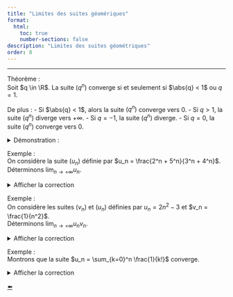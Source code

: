 ```yaml
---
title: "Limites des suites géomériques"
format:
  html:
    toc: true
    number-sections: false
description: "Limites des suites géométriques"
order: 8
---
```





------

\subsubsection{Limite des suites géométriques}

::: {.bloc .thm}
<span class="bloc-titre">Théorème : </span><br>
Soit $q \in \R$. La suite $(q^n)$ converge si et seulement si $\abs{q} < 1$ ou $q = 1$.

De plus :
- Si $\abs{q} < 1$, alors la suite $(q^n)$ converge vers $0$.
- Si $q > 1$, la suite $(q^n)$ diverge vers $+\infty$.
- Si $q = -1$, la suite $(q^n)$ diverge.
- Si $q = 0$, la suite $(q^n)$ converge vers $0$.
:::

<details class="bloc demo"><summary>Démonstration : </summary>

- Si $q > 1$, il existe $a \in \R^+$ tel que $q = 1 + a$.  
D'après l'inégalité de Bernoulli, on a $q^n = (1 + a)^n \geqslant 1 + n a$.  
Or, $\lim_{n \to +\infty} n = +\infty$, donc $\lim_{n \to +\infty} (n a + 1) = +\infty$.  
Par comparaison, on déduit que $\lim_{n \to +\infty} q^n = +\infty$.

- Si $\abs{q} < 1$, alors $\frac{1}{\abs{q}} > 1$, donc $\lim_{n \to +\infty} \left(\frac{1}{\abs{q}}\right)^n = +\infty$.  
Ainsi, par passage à l'inverse, $\lim_{n \to +\infty} \abs{q}^n = 0$.  
Donc, $\lim_{n \to +\infty} q^n = 0$.

- Les cas $q = 1$ et $q = 0$ sont immédiats puisque les suites sont constantes, égales à $1$ et $0$.

- Réciproquement, on suppose que la suite $u_n = q^n$ converge vers $l$.  
Pour tout $n \in \N$, $u_{n+1} = q^{n+1} = q q^n = q u_n$.  
Or, par unicité de la limite, $\lim_{n \to +\infty} u_{n+1} = l$ et $\lim_{n \to +\infty} u_n = l$.  
Ainsi, on déduit que $l = q l$.  
On conclut que $q = 1$ ou $l = 0$.

</details>

::: {.bloc .ex}
<span class="bloc-titre">Exemple : </span><br>
On considère la suite $(u_n)$ définie par $u_n = \frac{2^n + 5^n}{3^n + 4^n}$.  
Déterminons $\lim_{n \to +\infty} u_n$.

<details class="bloc cor"><summary>Afficher la correction</summary>

Pour tout $n \in \N$, on a
$$
u_n = \dfrac{5^n \left(\left(\dfrac{2}{5}\right)^n + 1\right)}{4^n \left(\left(\dfrac{3}{4}\right)^n + 1\right)} = \left(\dfrac{5}{4}\right)^n \dfrac{\left(\dfrac{2}{5}\right)^n + 1}{\left(\dfrac{3}{4}\right)^n + 1}.
$$
$\frac{2}{5}, \frac{3}{4} \in ]-1, 1[$, donc $\lim_{n \to +\infty} \left(\frac{3}{4}\right)^n = 0$ et $\lim_{n \to +\infty} \left(\frac{2}{5}\right)^n = 0$.  
On déduit, par quotient, que
$$
\lim_{n \to +\infty} \dfrac{\left(\dfrac{2}{5}\right)^n + 1}{\left(\dfrac{3}{4}\right)^n + 1} = 1.
$$
Or, $\frac{5}{4} > 1$, donc $\lim_{n \to +\infty} \left(\frac{5}{4}\right)^n = +\infty$.  
Ainsi, par produit,
$$
\lim_{n \to +\infty} u_n = +\infty.
$$

</details>
:::

::: {.bloc .ex}
<span class="bloc-titre">Exemple : </span><br>
On considère les suites $(v_n)$ et $(u_n)$ définies par $u_n = 2n^2 - 3$ et $v_n = \frac{1}{n^2}$.  
Déterminons $\lim_{n \to +\infty} u_n v_n$.

<details class="bloc cor"><summary>Afficher la correction</summary>

Pour tout $n \in \N$,
$$
u_n v_n = (2n^2 - 3) \times \frac{1}{n^2} = \frac{n^2 \left(2 - \frac{3}{n^2}\right)}{n^2} = 2 - \frac{3}{n^2}.
$$
Or, $\lim_{n \to +\infty} \frac{3}{n^2} = 0$.  
Donc, $\lim_{n \to +\infty} u_n v_n = 2$.

</details>
:::

::: {.bloc .ex}
<span class="bloc-titre">Exemple : </span><br>
Montrons que la suite $u_n = \sum_{k=0}^n \frac{1}{k!}$ converge.

<details class="bloc cor"><summary>Afficher la correction</summary>

- Montrons que la suite est croissante :
$$
u_{n+1} - u_n = \sum_{k=0}^{n+1} \frac{1}{k!} - \sum_{k=0}^n \frac{1}{k!} = \frac{1}{(n+1)!} > 0.
$$
Donc, la suite $(u_n)$ est croissante.

- Montrons que la suite est bornée.  
Pour tout $k \geqslant 1$,
$$
k! = 1 \times 2 \times 3 \times \dots \times k \geqslant 1 \times 2 \times 2 \times \dots \times 2 = 2^{k-1}.
$$
Donc,
$$
\frac{1}{k!} \leqslant \frac{1}{2^{k-1}}.
$$
Donc,
$$
u_n \leqslant 1 + \sum_{k=1}^n \frac{1}{2^{k-1}} = 1 + \frac{1 - \frac{1}{2^n}}{1 - \frac{1}{2}} = 1 + 2 \left(1 - \frac{1}{2^n}\right) = 3 - \frac{1}{2^{n-1}}.
$$
Or, $\frac{1}{2} \in [0, 1[$, donc
$$
\lim_{n \to +\infty} \frac{1 - \frac{1}{2^n}}{1 - \frac{1}{2}} = 2.
$$
D'où la suite $(u_n)$ est majorée.

La suite $(u_n)$ est croissante et majorée, donc elle converge.  
On peut démontrer que $\lim_{n \to +\infty} u_n = e$.

</details>
:::


<div class="nav-pages">
  <a class="prev" href="operation_limite.html">⬅️</a>
</div>
